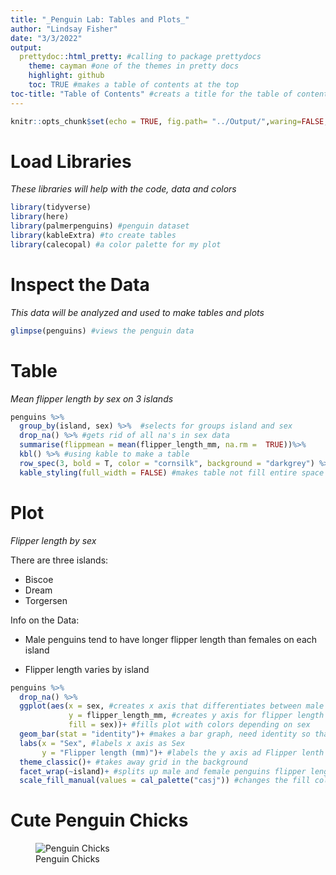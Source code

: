 ---
title: "_Penguin Lab: Tables and Plots_"
author: "Lindsay Fisher"
date: "3/3/2022"
output: 
  prettydoc::html_pretty: #calling to package prettydocs
    theme: cayman #one of the themes in pretty docs
    highlight: github
    toc: TRUE #makes a table of contents at the top
toc-title: "Table of Contents" #creats a title for the table of contents
---

```{r setup, include=FALSE}
knitr::opts_chunk$set(echo = TRUE, fig.path= "../Output/",waring=FALSE, message=FALSE) #automatic save to output, takes away warning and messages
```

# __Load Libraries__
*These libraries will help with the code, data and colors*


```{r, message=FALSE, warning=FALSE}
library(tidyverse)
library(here)
library(palmerpenguins) #penguin dataset
library(kableExtra) #to create tables
library(calecopal) #a color palette for my plot
```

# __Inspect the Data__
*This data will be analyzed and used to make tables and plots*

```{r, echo=FALSE}
glimpse(penguins) #views the penguin data
```

# __Table__
*Mean flipper length by sex on 3 islands*

```{r penguintab,echo=FALSE, warning=FALSE, echo=FALSE,}
penguins %>% 
  group_by(island, sex) %>%  #selects for groups island and sex
  drop_na() %>% #gets rid of all na's in sex data
  summarise(flippmean = mean(flipper_length_mm, na.rm =  TRUE))%>%
  kbl() %>% #using kable to make a table
  row_spec(3, bold = T, color = "cornsilk", background = "darkgrey") %>% #changes the bacground and font colors
  kable_styling(full_width = FALSE) #makes table not fill entire space

```

# __Plot__
*Flipper length by sex*
 
There are three islands: 

* Biscoe
* Dream 
* Torgersen

Info on the Data:

* Male penguins tend to have longer flipper length than females on each island

* Flipper length varies by island

```{r penguin2, warning=FALSE, echo=FALSE, fig.align="center"}
penguins %>% 
  drop_na() %>% 
  ggplot(aes(x = sex, #creates x axis that differentiates between male and female
             y = flipper_length_mm, #creates y axis for flipper length in mm
             fill = sex))+ #fills plot with colors depending on sex
  geom_bar(stat = "identity")+ #makes a bar graph, need identity so that the geom_bar doesn't change the data
  labs(x = "Sex", #labels x axis as Sex
       y = "Flipper length (mm)")+ #labels the y axis ad Flipper lenth
  theme_classic()+ #takes away grid in the background
  facet_wrap(~island)+ #splits up male and female penguins flipper length by each island
  scale_fill_manual(values = cal_palette("casj")) #changes the fill color of bar graph
```

# __Cute Penguin Chicks__

![Penguin Chicks](../Data/babypengs.webp) 




